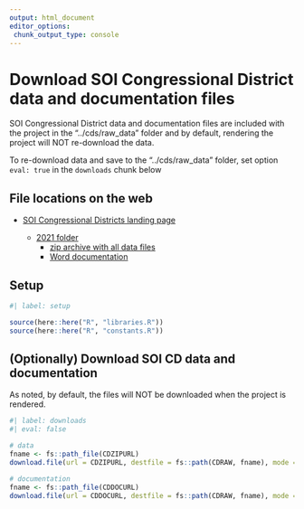 ```yaml
---
output: html_document
editor_options: 
 chunk_output_type: console
---
```


# Download SOI Congressional District data and documentation files

SOI Congressional District data and documentation files are included with the project in the "../cds/raw_data" folder and by default, rendering the project will NOT re-download the data.

To re-download data and save to the "../cds/raw_data" folder, set option `eval: true` in the `downloads` chunk below

## File locations on the web

-   [SOI Congressional Districts landing page](https://www.irs.gov/statistics/soi-tax-stats-data-by-congressional-district)

    -   [2021 folder](https://www.irs.gov/statistics/soi-tax-stats-data-by-congressional-district-2021)
        -   [zip archive with all data files](https://www.irs.gov/pub/irs-soi/congressional2021.zip)
        -   [Word documentation](https://www.irs.gov/pub/irs-soi/21incddocguide.docx)

## Setup

```r
#| label: setup

source(here::here("R", "libraries.R"))
source(here::here("R", "constants.R"))

```


## (Optionally) Download SOI CD data and documentation

As noted, by default, the files will NOT be downloaded when the project is rendered.

```r
#| label: downloads
#| eval: false

# data
fname <- fs::path_file(CDZIPURL)
download.file(url = CDZIPURL, destfile = fs::path(CDRAW, fname), mode = "wb")

# documentation
fname <- fs::path_file(CDDOCURL)
download.file(url = CDDOCURL, destfile = fs::path(CDRAW, fname), mode = "wb")

```


